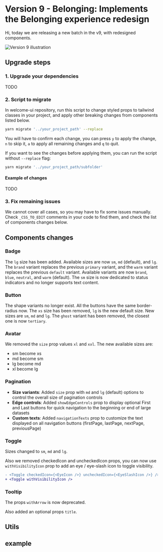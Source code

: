 # Version 9 - Belonging: Implements the Belonging experience redesign

Hi, today we are releasing a new batch in the v9, with redesigned components.

![Version 9 illustration](https://www.welcome-ui.com/v9.png)

## Upgrade steps

### 1. Upgrade your dependencies

TODO

### 2. Script to migrate

In welcome-ui repository, run this script to change styled props to tailwind classes in your project, and apply other breaking changes from components listed below.

```bash
yarn migrate '../your_project_path' --replace
```

You will have to confirm each change, you can press `y` to apply the change, `n` to skip it, `a` to apply all remaining changes and `q` to quit.

If you want to see the changes before applying them, you can run the script without `--replace` flag:

```bash
yarn migrate '../your_project_path/subfolder'
```

#### Example of changes

TODO

### 3. Fix remaining issues

We cannot cover all cases, so you may have to fix some issues manually. Check `_CSS_TO_EDIT` comments in your code to find them, and check the list of components changes below.

## Components changes

### Badge

The `lg` size has been added. Available sizes are now `sm`, `md` (default), and `lg`.
The `brand` variant replaces the previous `primary` variant, and the `warm` variant replaces the previous `default` variant. Available variants are now `brand`, `blue`, `neutral`, and `warm` (default).
The `sm` size is now dedicated to status indicators and no longer supports text content.

### Button

The shape variants no longer exist. All the buttons have the same border-radius now. The `xs` size has been removed, `lg` is the new default size. New sizes are `sm`, `md` and `lg`. The `ghost` variant has been removed, the closest one is now `tertiary`.

### Avatar

We removed the `size` prop values `xl` and `xxl`. The new available sizes are:

- sm become xs
- md become sm
- lg become md
- xl become lg

### Pagination

- **Size variants**: Added `size` prop with `md` and `lg` (default) options to control the overall size of pagination controls
- **Edge controls**: Added `showEdgeControls` prop to display optional First and Last buttons for quick navigation to the beginning or end of large datasets
- **Custom texts**: Added `navigationTexts` prop to customize the text displayed on all navigation buttons (firstPage, lastPage, nextPage, previousPage)

### Toggle

Sizes changed to `sm`, `md` and `lg`.

Also we removed checkedIcon and uncheckedIcon props, you can now use `withVisibilityIcon` prop to add an eye / eye-slash icon to toggle visibility.

```diff
- <Toggle checkedIcon={<EyeIcon />} uncheckedIcon={<EyeSlashIcon />} />
+ <Toggle withVisibilityIcon />
```
### Tooltip

The props `withArrow` is now deprecated.

Also added an optional props `title`.

## Utils

## example
